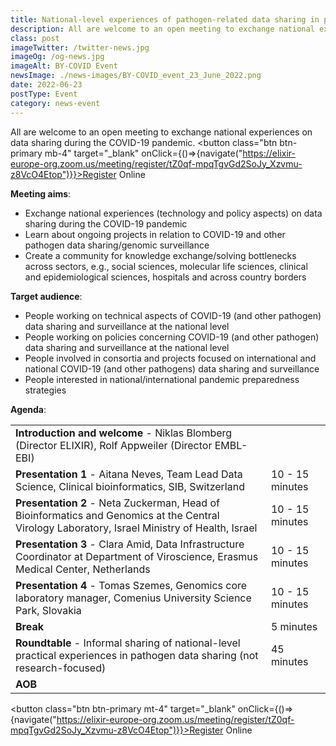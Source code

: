 ```yaml
---
title: National-level experiences of pathogen-related data sharing in pandemic times and beyond
description: All are welcome to an open meeting to exchange national experiences on data sharing during the COVID-19 pandemic.
class: post
imageTwitter: /twitter-news.jpg
imageOg: /og-news.jpg
imageAlt: BY-COVID Event
newsImage: ./news-images/BY-COVID_event_23_June_2022.png
date: 2022-06-23
postType: Event
category: news-event
---
```



All are welcome to an open meeting to exchange national experiences on data sharing during the COVID-19 pandemic.
<button class="btn btn-primary mb-4" target="_blank" onClick={()=>{navigate("https://elixir-europe-org.zoom.us/meeting/register/tZ0qf-mpqTgvGd2SoJy_Xzvmu-z8VcO4Etop")}}>Register Online</button>


**Meeting aims**:

* Exchange national experiences (technology and policy aspects) on data sharing during the COVID-19 pandemic
* Learn about ongoing projects in relation to COVID-19 and other pathogen data sharing/genomic surveillance 
* Create a community for knowledge exchange/solving bottlenecks across sectors, e.g., social sciences, molecular life sciences, clinical and epidemiological sciences, hospitals and across country borders


**Target audience**:
* People working on technical aspects of COVID-19 (and other pathogen) data sharing and surveillance at the national level
* People working on policies concerning COVID-19 (and other pathogen) data sharing and surveillance at the national level
* People involved in consortia and projects focused on international and national COVID-19 (and other pathogens) data sharing and surveillance 
* People interested in national/international pandemic preparedness strategies


**Agenda**:

<Table striped bordered>
  <tbody>
    <tr>
      <td><strong>Introduction and welcome</strong> -  Niklas Blomberg (Director ELIXIR), Rolf Appweiler (Director EMBL-EBI)</td>
      <td></td>
    </tr>
    <tr>
      <td><strong>Presentation 1</strong> - Aitana Neves, Team Lead Data Science, Clinical bioinformatics, SIB, Switzerland</td>
      <td>10 - 15 minutes</td>
    </tr>
    <tr>
      <td><strong>Presentation 2</strong> - Neta Zuckerman, Head of Bioinformatics and Genomics at the Central Virology Laboratory, Israel Ministry of Health, Israel</td>
      <td>10 - 15 minutes</td>
    </tr>
    <tr>
      <td><strong>Presentation 3</strong> - Clara Amid, Data Infrastructure Coordinator at Department of Viroscience, Erasmus Medical Center, Netherlands</td>
      <td>10 - 15 minutes</td>
    </tr>
    <tr>
      <td><strong>Presentation 4</strong> -  Tomas Szemes, Genomics core laboratory manager, Comenius University Science Park, Slovakia</td>
      <td>10 - 15 minutes</td>
    </tr>
    <tr>
      <td><strong>Break</strong></td>
      <td>5 minutes</td>
    </tr>
    <tr>
      <td><strong>Roundtable</strong> - Informal sharing of national-level practical experiences in pathogen data sharing (not research-focused)</td>
      <td>45 minutes</td>
    </tr>
    <tr>
      <td><strong>AOB</strong></td>
      <td></td>
    </tr>
  </tbody>
</Table>


<button class="btn btn-primary mt-4" target="_blank" onClick={()=>{navigate("https://elixir-europe-org.zoom.us/meeting/register/tZ0qf-mpqTgvGd2SoJy_Xzvmu-z8VcO4Etop")}}>Register Online</button>
